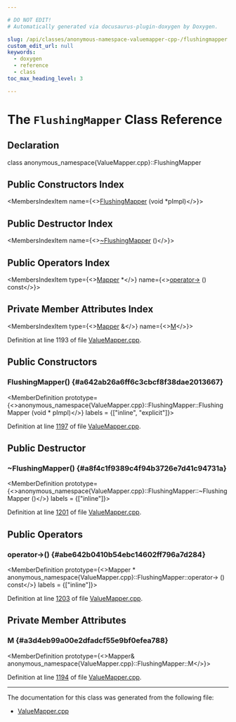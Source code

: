 ```yaml
---

# DO NOT EDIT!
# Automatically generated via docusaurus-plugin-doxygen by Doxygen.

slug: /api/classes/anonymous-namespace-valuemapper-cpp-/flushingmapper
custom_edit_url: null
keywords:
  - doxygen
  - reference
  - class
toc_max_heading_level: 3

---
```





# The `FlushingMapper` Class Reference

<DoxygenPage pluginConfig={pluginConfig}>



## Declaration

<CodeBlock>class anonymous_namespace{ValueMapper.cpp}::FlushingMapper</CodeBlock>

## Public Constructors Index

<MembersIndex>

<MembersIndexItem
  name={<><a href="#a642ab26a6ff6c3cbcf8f38dae2013667">FlushingMapper</a> (void &#42;pImpl)</>}>
</MembersIndexItem>

</MembersIndex>

## Public Destructor Index

<MembersIndex>

<MembersIndexItem
  name={<><a href="#a8f4c1f9389c4f94b3726e7d41c94731a">~FlushingMapper</a> ()</>}>
</MembersIndexItem>

</MembersIndex>

## Public Operators Index

<MembersIndex>

<MembersIndexItem
  type={<><a href="/docs/api/classes/anonymous-namespace-valuemapper-cpp-/mapper">Mapper</a> &#42;</>}
  name={<><a href="#abe642b0410b54ebc14602ff796a7d284">operator-&gt;</a> () const</>}>
</MembersIndexItem>

</MembersIndex>

## Private Member Attributes Index

<MembersIndex>

<MembersIndexItem
  type={<><a href="/docs/api/classes/anonymous-namespace-valuemapper-cpp-/mapper">Mapper</a> &amp;</>}
  name={<><a href="#a3d4eb99a00e2dfadcf55e9bf0efea788">M</a></>}>
</MembersIndexItem>

</MembersIndex>


Definition at line 1193 of file <a href="/docs/api/files/lib/lib/transforms/lib/transforms/utils/valuemapper-cpp">ValueMapper.cpp</a>.

<SectionDefinition>

## Public Constructors

### FlushingMapper() {#a642ab26a6ff6c3cbcf8f38dae2013667}

<MemberDefinition
  prototype={<>anonymous&#95;namespace&#123;ValueMapper.cpp&#125;::FlushingMapper::FlushingMapper (void &#42; pImpl)</>}
  labels = {["inline", "explicit"]}>

Definition at line <a href="/docs/api/files/lib/lib/transforms/lib/transforms/utils/valuemapper-cpp/#l01197">1197</a> of file <a href="/docs/api/files/lib/lib/transforms/lib/transforms/utils/valuemapper-cpp">ValueMapper.cpp</a>.
</MemberDefinition>

</SectionDefinition>

<SectionDefinition>

## Public Destructor

### ~FlushingMapper() {#a8f4c1f9389c4f94b3726e7d41c94731a}

<MemberDefinition
  prototype={<>anonymous&#95;namespace&#123;ValueMapper.cpp&#125;::FlushingMapper::~FlushingMapper ()</>}
  labels = {["inline"]}>

Definition at line <a href="/docs/api/files/lib/lib/transforms/lib/transforms/utils/valuemapper-cpp/#l01201">1201</a> of file <a href="/docs/api/files/lib/lib/transforms/lib/transforms/utils/valuemapper-cpp">ValueMapper.cpp</a>.
</MemberDefinition>

</SectionDefinition>

<SectionDefinition>

## Public Operators

### operator-&gt;() {#abe642b0410b54ebc14602ff796a7d284}

<MemberDefinition
  prototype={<>Mapper &#42; anonymous&#95;namespace&#123;ValueMapper.cpp&#125;::FlushingMapper::operator-&gt; () const</>}
  labels = {["inline"]}>

Definition at line <a href="/docs/api/files/lib/lib/transforms/lib/transforms/utils/valuemapper-cpp/#l01203">1203</a> of file <a href="/docs/api/files/lib/lib/transforms/lib/transforms/utils/valuemapper-cpp">ValueMapper.cpp</a>.
</MemberDefinition>

</SectionDefinition>

<SectionDefinition>

## Private Member Attributes

### M {#a3d4eb99a00e2dfadcf55e9bf0efea788}

<MemberDefinition
  prototype={<>Mapper&amp; anonymous&#95;namespace&#123;ValueMapper.cpp&#125;::FlushingMapper::M</>}>

Definition at line <a href="/docs/api/files/lib/lib/transforms/lib/transforms/utils/valuemapper-cpp/#l01194">1194</a> of file <a href="/docs/api/files/lib/lib/transforms/lib/transforms/utils/valuemapper-cpp">ValueMapper.cpp</a>.
</MemberDefinition>

</SectionDefinition>

<hr/>

The documentation for this class was generated from the following file:

<ul>
<li><a href="/docs/api/files/lib/lib/transforms/lib/transforms/utils/valuemapper-cpp">ValueMapper.cpp</a></li>
</ul>

</DoxygenPage>
